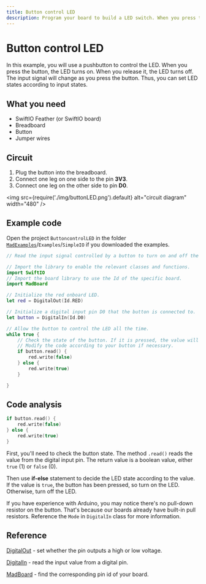 ```yaml
---
title: Button control LED
description: Program your board to build a LED switch. When you press the button, the LED turns on. When you release it, the LED turns off.
---
```


# Button control LED

In this example, you will use a pushbutton to control the LED. When you press the button, the LED turns on. When you release it, the LED turns off. The input signal will change as you press the button. Thus, you can set LED states according to input states. 

## What you need

- SwiftIO Feather (or SwiftIO board)
- Breadboard
- Button
- Jumper wires


## Circuit

1. Plug the button into the breadboard.
2. Connect one leg on one side to the pin **3V3**. 
3. Connect one leg on the other side to pin **D0**. 


<img
  src={require('./img/buttonLED.png').default}
  alt="circuit diagram" width="480"
/>


## Example code

Open the project `ButtoncontrolLED` in the folder [`MadExamples`](https://github.com/madmachineio/MadExamples)/`Examples`/`SimpleIO` if you downloaded the examples.

```swift
// Read the input signal controlled by a button to turn on and off the LED.

// Import the library to enable the relevant classes and functions.
import SwiftIO
// Import the board library to use the Id of the specific board.
import MadBoard

// Initialize the red onboard LED.
let red = DigitalOut(Id.RED)

// Initialize a digital input pin D0 that the button is connected to.
let button = DigitalIn(Id.D0)

// Allow the button to control the LED all the time.
while true {
    // Check the state of the button. If it is pressed, the value will be true and then turn off the LED.
    // Modify the code according to your button if necessary.
    if button.read() {
        red.write(false)
    } else {
        red.write(true)
    }

}
```


## Code analysis

```swift
if button.read() {
    red.write(false)
} else {
    red.write(true)
}
```

First, you'll need to check the button state. The method `.read()` reads the value from the digital input pin. The return value is a boolean value, either `true` (1) or `false` (0). 

Then use **if-else** statement to decide the LED state according to the value. If the value is `true`, the button has been pressed, so turn on the LED. Otherwise, turn off the LED.

If you have experience with Arduino, you may notice there's no pull-down resistor on the button. That's because our boards already have built-in pull resistors. Reference the `Mode` in `DigitalIn` class for more information.

## Reference

[DigitalOut](https://madmachineio.github.io/SwiftIO/documentation/swiftio/digitalout) - set whether the pin outputs a high or low voltage.

[DigitalIn](https://madmachineio.github.io/SwiftIO/documentation/swiftio/digitalin) - read the input value from a digital pin.

[MadBoard](https://github.com/madmachineio/MadBoards) - find the corresponding pin id of your board.
